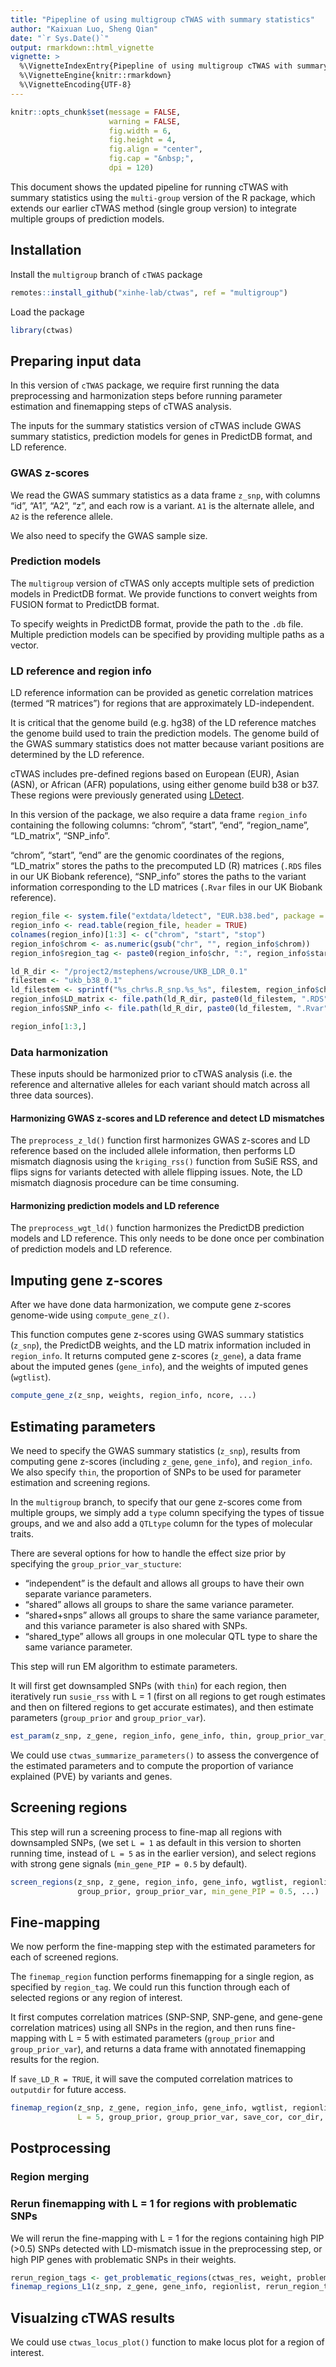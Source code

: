 ```yaml
---
title: "Pipepline of using multigroup cTWAS with summary statistics"
author: "Kaixuan Luo, Sheng Qian"
date: "`r Sys.Date()`"
output: rmarkdown::html_vignette
vignette: >
  %\VignetteIndexEntry{Pipepline of using multigroup cTWAS with summary statistics}
  %\VignetteEngine{knitr::rmarkdown}
  %\VignetteEncoding{UTF-8}
---
```


```r
knitr::opts_chunk$set(message = FALSE,
                      warning = FALSE,
                      fig.width = 6,
                      fig.height = 4,
                      fig.align = "center",
                      fig.cap = "&nbsp;",
                      dpi = 120)
```

This document shows the updated pipeline for running cTWAS with summary statistics using the `multi-group` version of the R package, 
which extends our earlier cTWAS method (single group version) to integrate multiple groups of prediction models. 

## Installation

Install the `multigroup` branch of `cTWAS` package

```r
remotes::install_github("xinhe-lab/ctwas", ref = "multigroup")
```

Load the package

```r
library(ctwas)
```

## Preparing input data

In this version of `cTWAS` package, we require first running the data preprocessing and harmonization steps 
before running parameter estimation and finemapping steps of cTWAS analysis. 

The inputs for the summary statistics version of cTWAS include GWAS summary statistics, 
prediction models for genes in PredictDB format, and LD reference. 

### GWAS z-scores

We read the GWAS summary statistics as a data frame `z_snp`, with columns "id", "A1", "A2", "z", and each row is a variant. 
`A1` is the alternate allele, and `A2` is the reference allele. 

We also need to specify the GWAS sample size.

### Prediction models

The `multigroup` version of cTWAS only accepts multiple sets of prediction models in PredictDB format. 
We provide functions to convert weights from FUSION format to PredictDB format.

To specify weights in PredictDB format, provide the path to the `.db` file. Multiple prediction models can be specified by providing multiple paths as a vector.

### LD reference and region info

LD reference information can be provided as genetic correlation matrices (termed "R matrices") 
for regions that are approximately LD-independent. 

It is critical that the genome build (e.g. hg38) of the LD reference matches the genome build used to train the prediction models. 
The genome build of the GWAS summary statistics does not matter because variant positions are determined by the LD reference.

cTWAS includes pre-defined regions based on European (EUR), Asian (ASN), or African (AFR) populations, 
using either genome build b38 or b37.
These regions were previously generated using [LDetect](https://github.com/endrebak/ldetect). 

In this version of the package, we also require a data frame `region_info` containing the following columns: 
"chrom", "start", "end", "region_name", "LD_matrix", "SNP_info".

"chrom", "start", "end" are the genomic coordinates of the regions, 
"LD_matrix" stores the paths to the precomputed LD (R) matrices (`.RDS` files in our UK Biobank reference),
"SNP_info" stores the paths to the variant information corresponding to the LD matrices (`.Rvar` files in our UK Biobank reference). 

```r
region_file <- system.file("extdata/ldetect", "EUR.b38.bed", package = "ctwas")
region_info <- read.table(region_file, header = TRUE)
colnames(region_info)[1:3] <- c("chrom", "start", "stop")
region_info$chrom <- as.numeric(gsub("chr", "", region_info$chrom))
region_info$region_tag <- paste0(region_info$chr, ":", region_info$start, "-", region_info$stop)

ld_R_dir <- "/project2/mstephens/wcrouse/UKB_LDR_0.1"
filestem <- "ukb_b38_0.1"
ld_filestem <- sprintf("%s_chr%s.R_snp.%s_%s", filestem, region_info$chrom, region_info$start, region_info$stop)
region_info$LD_matrix <- file.path(ld_R_dir, paste0(ld_filestem, ".RDS"))
region_info$SNP_info <- file.path(ld_R_dir, paste0(ld_filestem, ".Rvar"))

region_info[1:3,]
```

### Data harmonization

These inputs should be harmonized prior to cTWAS analysis (i.e. the reference and alternative alleles for each variant should match across all three data sources). 

#### Harmonizing GWAS z-scores and LD reference and detect LD mismatches

The `preprocess_z_ld()` function first harmonizes GWAS z-scores and LD reference based on the included allele information, 
then performs LD mismatch diagnosis using the `kriging_rss()` function from SuSiE RSS, 
and flips signs for variants detected with allele flipping issues. 
Note, the LD mismatch diagnosis procedure can be time consuming.

#### Harmonizing prediction models and LD reference

The `preprocess_wgt_ld()` function harmonizes the PredictDB prediction models and LD reference. 
This only needs to be done once per combination of prediction models and LD reference. 

## Imputing gene z-scores

After we have done data harmonization, we compute gene z-scores genome-wide using `compute_gene_z()`. 

This function computes gene z-scores using GWAS summary statistics (`z_snp`), the PredictDB weights, 
and the LD matrix information included in `region_info`.
It returns computed gene z-scores (`z_gene`), a data frame about the imputed genes (`gene_info`), 
and the weights of imputed genes (`wgtlist`).
```r
compute_gene_z(z_snp, weights, region_info, ncore, ...)
```

## Estimating parameters

We need to specify the GWAS summary statistics (`z_snp`), results from computing gene z-scores (including `z_gene`, `gene_info`), 
and `region_info`. 
We also specify `thin`, the proportion of SNPs to be used for parameter estimation and screening regions.

In the `multigroup` branch, to specify that our gene z-scores come from multiple groups, 
we simply add a `type` column specifying the types of tissue groups, 
and we and also add a `QTLtype` column for the types of molecular traits.

There are several options for how to handle the effect size prior by specifying the `group_prior_var_stucture`:

- "independent" is the default and allows all groups to have their own separate variance parameters. 
- "shared" allows all groups to share the same variance parameter.
- "shared+snps" allows all groups to share the same variance parameter, and this variance parameter is also shared with SNPs.
- "shared_type" allows all groups in one molecular QTL type to share the same variance parameter.

This step will run EM algorithm to estimate parameters. 

It will first get downsampled SNPs (with `thin`) for each region, 
then iteratively run `susie_rss` with L = 1 (first on all regions to get rough estimates and then on filtered regions to get accurate estimates),
and then estimate parameters (`group_prior` and `group_prior_var`).

```r
est_param(z_snp, z_gene, region_info, gene_info, thin, group_prior_var_structure, ...)
```

We could use `ctwas_summarize_parameters()` to assess the convergence of the estimated parameters and 
to compute the proportion of variance explained (PVE) by variants and genes. 

## Screening regions

This step will run a screening process to fine-map all regions with downsampled SNPs,
(we set `L = 1` as default in this version to shorten running time, instead of `L = 5` as in the earlier version), 
and select regions with strong gene signals (`min_gene_PIP = 0.5` by default). 

```r
screen_regions(z_snp, z_gene, region_info, gene_info, wgtlist, regionlist, 
               group_prior, group_prior_var, min_gene_PIP = 0.5, ...)
```

## Fine-mapping

We now perform the fine-mapping step with the estimated parameters for each of screened regions.

The `finemap_region` function performs finemapping for a single region, as specified by `region_tag`. 
We could run this function through each of selected regions or any region of interest.

It first computes correlation matrices (SNP-SNP, SNP-gene, and gene-gene correlation matrices) using all SNPs in the region, 
and then runs fine-mapping with L = 5 with estimated parameters (`group_prior` and `group_prior_var`),
and returns a data frame with annotated finemapping results for the region.

If `save_LD_R = TRUE`, it will save the computed correlation matrices to `outputdir` for future access.

```r
finemap_region(z_snp, z_gene, region_info, gene_info, wgtlist, regionlist, region_tag, 
               L = 5, group_prior, group_prior_var, save_cor, cor_dir, ...)
```

## Postprocessing

### Region merging


### Rerun finemapping with L = 1 for regions with problematic SNPs 

We will rerun the fine-mapping with L = 1 for the regions containing high PIP (>0.5) SNPs 
detected with LD-mismatch issue in the preprocessing step, 
or high PIP genes with problematic SNPs in their weights. 

```r
rerun_region_tags <- get_problematic_regions(ctwas_res, weight, problematic_snps, pip_thresh = 0.5)
finemap_regions_L1(z_snp, z_gene, gene_info, regionlist, rerun_region_tags, weight_list, group_prior, group_prior_var, ...)
```

## Visualzing cTWAS results

We could use `ctwas_locus_plot()` function to make locus plot for a region of interest.
